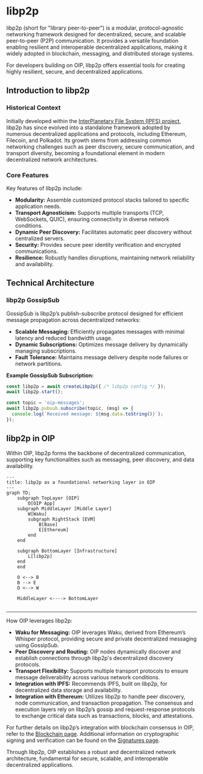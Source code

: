 # libp2p
libp2p (short for "library peer-to-peer") is a modular, protocol-agnostic networking framework designed for decentralized, secure, and scalable peer-to-peer (P2P) communication. It provides a versatile foundation enabling resilient and interoperable decentralized applications, making it widely adopted in blockchain, messaging, and distributed storage systems.

For developers building on OIP, libp2p offers essential tools for creating highly resilient, secure, and decentralized applications.

## Introduction to libp2p

### Historical Context

Initially developed within the [InterPlanetary File System (IPFS) project](https://ipfs.io), libp2p has since evolved into a standalone framework adopted by numerous decentralized applications and protocols, including Ethereum, Filecoin, and Polkadot. Its growth stems from addressing common networking challenges such as peer discovery, secure communication, and transport diversity, becoming a foundational element in modern decentralized network architectures.

### Core Features

Key features of libp2p include:

- **Modularity:** Assemble customized protocol stacks tailored to specific application needs.
- **Transport Agnosticism:** Supports multiple transports (TCP, WebSockets, QUIC), ensuring connectivity in diverse network conditions.
- **Dynamic Peer Discovery:** Facilitates automatic peer discovery without centralized servers.
- **Security:** Provides secure peer identity verification and encrypted communications.
- **Resilience:** Robustly handles disruptions, maintaining network reliability and availability.

## Technical Architecture

### libp2p GossipSub

GossipSub is libp2p’s publish-subscribe protocol designed for efficient message propagation across decentralized networks:

- **Scalable Messaging:** Efficiently propagates messages with minimal latency and reduced bandwidth usage.
- **Dynamic Subscriptions:** Optimizes message delivery by dynamically managing subscriptions.
- **Fault Tolerance:** Maintains message delivery despite node failures or network partitions.

**Example GossipSub Subscription:**
```javascript
const libp2p = await createLibp2p({ /* libp2p config */ });
await libp2p.start();

const topic = 'oip-messages';
await libp2p.pubsub.subscribe(topic, (msg) => {
  console.log(`Received message: ${msg.data.toString()}`);
});
```

## libp2p in OIP

Within OIP, libp2p forms the backbone of decentralized communication, supporting key functionalities such as messaging, peer discovery, and data availability.

```mermaid
---
title: libp2p as a foundational networking layer in OIP
---
graph TD;
    subgraph TopLayer [OIP]
        O[OIP App]
    subgraph MiddleLayer [Middle Layer]
        W[Waku]
        subgraph RightStack [EVM]
            B[Base]
            E[Ethereum]
        end
    end

    subgraph BottomLayer [Infrastructure]
        L[libp2p]
    end
    end

    O <--> B
    B --> E
    O <--> W

    MiddleLayer <----> BottomLayer
   
```
---

How OIP leverages libp2p:

- **Waku for Messaging:** OIP leverages Waku, derived from Ethereum’s Whisper protocol, providing secure and private decentralized messaging using GossipSub.
- **Peer Discovery and Routing:** OIP nodes dynamically discover and establish connections through libp2p's decentralized discovery protocols.
- **Transport Flexibility:** Supports multiple transport protocols to ensure message deliverability across various network conditions.
- **Integration with IPFS:** Recommends IPFS, built on libp2p, for decentralized data storage and availability.
- **Integration with Ethereum:** Utilizes libp2p to handle peer discovery, node communication, and transaction propagation. The consensus and execution layers rely on libp2p’s gossip and request-response protocols to exchange critical data such as transactions, blocks, and attestations. 

For further details on libp2p’s integration with blockchain consensus in OIP, refer to the [Blockchain page](./blockchain). Additional information on cryptographic signing and verification can be found on the [Signatures page](../data-structures/signatures).

Through libp2p, OIP establishes a robust and decentralized network architecture, fundamental for secure, scalable, and interoperable decentralized applications.

